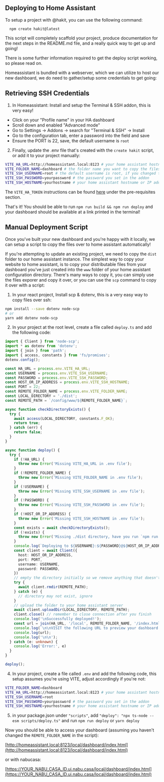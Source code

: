 
<Meta title="INTRODUCTION/Deploying" />

## Deploying to Home Assistant

To setup a project with @hakit, you can use the following command:

```
  npm create hakit@latest
```

This script will completely scaffold your project, produce documentation for the next steps in the README.md file, and a really quick way to get up and going!

There is some further information required to get the deploy script working, so please read on.

Homeassistant is bundled with a webserver, which we can utilize to host our new dashboard, we do need to gather/setup some credentials to get going:

## Retrieving SSH Credentials

1. In Homeassistant: Install and setup the Terminal & SSH addon, this is very easy!
  - Click on your "Profile name" in your HA dashboard
  - Scroll down and enabled "Advanced mode"
  - Go to Settings -> Addons -> search for "Terminal & SSH" -> Install
  - Go to the configuration tab, enter a password into the field and save
  - Ensure the PORT is 22, save, the default username is `root`
2. Finally, update the .env file that's created with the `create hakit` script, or add it to your project manually:

```bash
VITE_HA_URL=http://homeassistant.local:8123 # your home assistant hostname or IP address
VITE_FOLDER_NAME=dashboard # the folder name you want to copy the files to, this should also match the base name in the vite.config.ts `base: '/local/dashboard/'`
VITE_SSH_USERNAME=root # the default username is root, if you changed this, change this value
VITE_SSH_PASSWORD=yourpassword # the password you set in the addon
VITE_SSH_HOSTNAME=yourhostname # your home assistant hostname or IP address, if you get EHOSTUNREACH when connecting, try your IP address `ping homeassistant.local` to get your IP address
```

The `VITE_HA_TOKEN` instructions can be found [here](https://shannonhochkins.github.io/ha-component-kit/?path=/docs/introduction-typescriptsync--docs) under the pre-requisites section.

That's it! You should be able to run `npm run build && npm run deploy` and your dashboard should be available at a link printed in the terminal!

## Manual Deployment Script
Once you've built your new dashboard and you're happy with it locally, we can setup a script to copy the files over to home assistant automatically!

If you're attempting to update an existing project, we need to copy the `dist` folder to our home assistant instance.
The simplest way to copy your website to home assistant, is to copy your distributable files from your dashboard you've just created into the `www` folder of your home assistant configuration directory.
There's many ways to copy it, you can simply use the files exporer and copy it over, or you can use the `scp` command to copy it over with a script:

1. In your react project, Install scp & dotenv, this is a very easy way to copy files over ssh:
```bash
npm install --save dotenv node-scp
# or
yarn add dotenv node-scp
```
2. In your project at the root level, create a file called `deploy.ts` and add the following code:

```ts
import { Client } from 'node-scp';
import * as dotenv from 'dotenv';
import { join } from 'path';
import { access, constants } from 'fs/promises';
dotenv.config();

const HA_URL = process.env.VITE_HA_URL;
const USERNAME = process.env.VITE_SSH_USERNAME;
const PASSWORD = process.env.VITE_SSH_PASSWORD;
const HOST_OR_IP_ADDRESS = process.env.VITE_SSH_HOSTNAME;
const PORT = 22;
const REMOTE_FOLDER_NAME = process.env.VITE_FOLDER_NAME;
const LOCAL_DIRECTORY = './dist';
const REMOTE_PATH = `/config/www/${REMOTE_FOLDER_NAME}`;

async function checkDirectoryExists() {
  try {
    await access(LOCAL_DIRECTORY, constants.F_OK);
    return true;
  } catch (err) {
    return false;
  }
}

async function deploy() {
  try {
    if (!HA_URL) {
      throw new Error('Missing VITE_HA_URL in .env file');
    }
    if (!REMOTE_FOLDER_NAME) {
      throw new Error('Missing VITE_FOLDER_NAME in .env file');
    }
    if (!USERNAME) {
      throw new Error('Missing VITE_SSH_USERNAME in .env file');
    }
    if (!PASSWORD) {
      throw new Error('Missing VITE_SSH_PASSWORD in .env file');
    }
    if (!HOST_OR_IP_ADDRESS) {
      throw new Error('Missing VITE_SSH_HOSTNAME in .env file');
    }
    const exists = await checkDirectoryExists();
    if (!exists) {
      throw new Error('Missing ./dist directory, have you run `npm run build`?');
    }
    console.log(`Deploying to ${USERNAME}:${PASSWORD}@${HOST_OR_IP_ADDRESS}:${PORT}:${REMOTE_PATH}`)
    const client = await Client({
      host: HOST_OR_IP_ADDRESS,
      port: PORT,
      username: USERNAME,
      password: PASSWORD,
    })
    // empty the directory initially so we remove anything that doesn't need to be there
    try {
      await client.rmdir(REMOTE_PATH);
    } catch (e) {
      // directory may not exist, ignore
    }
    // upload the folder to your home assistant server
    await client.uploadDir(LOCAL_DIRECTORY, REMOTE_PATH);
    client.close() // remember to close connection after you finish
    console.log('\nSuccessfully deployed!');
    const url = join(HA_URL, '/local', REMOTE_FOLDER_NAME, '/index.html');
    console.log(`\n\nVISIT the following URL to preview your dashboard:\n`);
    console.log(url);
    console.log('\n\n');
  } catch (e: unknown) {
    console.log('Error:', e)
  }
}

deploy();
```

4. In your project, create a file called `.env` and add the following code, this setup assumes you're using VITE, adjust accordingly if you're not:

```bash
VITE_FOLDER_NAME=dashboard
VITE_HA_URL=http://homeassistant.local:8123 # your home assistant hostname or IP address
VITE_SSH_USERNAME=root
VITE_SSH_PASSWORD=yourpassword # the password you set in the addon
VITE_SSH_HOSTNAME=yourhostname # your home assistant hostname or IP address, if you get EHOSTUNREACH when connecting, try your IP address `ping homeassistant.local` to get your IP address
```

5. in your package.json under `"scripts"`, add `"deploy": "npx ts-node --esm scripts/deploy.ts"` and run `npm run deploy` or `yarn deploy`

Now you should be able to access your dashboard (assuming you haven't changed the `REMOTE_FOLDER_NAME` in the script):

[http://homeassistant.local:8123/local/dashboard/index.html](http://homeassistant.local:8123/local/dashboard/index.html)

or with nabucasa:

[https://YOUR_NABU_CASA_ID.ui.nabu.casa/local/dashboard/index.html](https://YOUR_NABU_CASA_ID.ui.nabu.casa/local/dashboard/index.html)